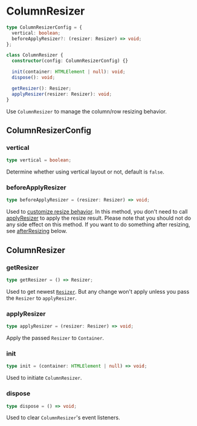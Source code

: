 # ColumnResizer

```typescript
type ColumnResizerConfig = {
  vertical: boolean;
  beforeApplyResizer?: (resizer: Resizer) => void;
};

class ColumnResizer {
  constructor(config: ColumnResizerConfig) {}

  init(container: HTMLElement | null): void;
  dispose(): void;

  getResizer(): Resizer;
  applyResizer(resizer: Resizer): void;
}
```

Use `ColumnResizer` to manage the column/row resizing behavior.

## ColumnResizerConfig

### vertical

```typescript
type vertical = boolean;
```

Determine whether using vertical layout or not, default is `false`.

### beforeApplyResizer

```typescript
type beforeApplyResizer = (resizer: Resizer) => void;
```

Used to [customize resize behavior](/customize-resize-behavior). In this method, you don't need to call [applyResizer](#applyresizer) to apply the resize result. Please note that you should not do any side effect on this method. If you want to do something after resizing, see [afterResizing](#afterresizing) below.

## ColumnResizer

### getResizer

```typescript
type getResizer = () => Resizer;
```

Used to get newest [`Resizer`](#customize-resize-behavior). But any change won't apply unless you pass the `Resizer` to `applyResizer`.

### applyResizer

```typescript
type applyResizer = (resizer: Resizer) => void;
```

Apply the passed `Resizer` to `Container`.

### init

```typescript
type init = (container: HTMLElement | null) => void;
```

Used to initiate `ColumnResizer`.

### dispose

```typescript
type dispose = () => void;
```

Used to clear `ColumnResizer`'s event listeners.
